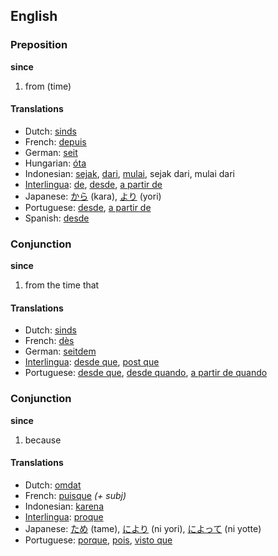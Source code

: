 ==English==
===Preposition===
'''since'''

# from (time)

====Translations====
*Dutch: [[sinds]]
*French: [[depuis]]
*German: [[seit]]
*Hungarian: [[óta]]
*Indonesian: [[sejak]], [[dari]], [[mulai]], sejak dari, mulai dari
*[[Interlingua]]: [[de]], [[desde]], [[a partir de]]
*Japanese: [[から]] (kara), [[より]] (yori)
*Portuguese: [[desde]], [[a partir de]]
*Spanish: [[desde]]

===Conjunction===
'''since'''

# from the time that

====Translations====
*Dutch: [[sinds]]
*French: [[dès]]
*German: [[seitdem]]
*[[Interlingua]]: [[desde que]], [[post que]]
*Portuguese: [[desde que]], [[desde quando]], [[a partir de quando]]

===Conjunction===
'''since'''

# because

====Translations====
*Dutch: [[omdat]]
*French: [[puisque]] ''(+ subj)''
*Indonesian: [[karena]]
*[[Interlingua]]: [[proque]]
*Japanese: [[ため]] (tame), [[により]] (ni yori), [[によって]] (ni yotte)
*Portuguese: [[porque]], [[pois]], [[visto que]]